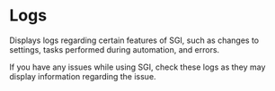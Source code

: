 # Logs

Displays logs regarding certain features of SGI, such as changes to settings, tasks performed during automation, and errors.

If you have any issues while using SGI, check these logs as they may display information regarding the issue.